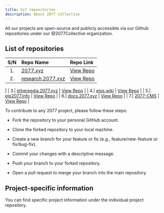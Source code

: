 ```yaml
---
title: Git repositories
description: About 2077 Collective
---
```


All our projects are open-source and publicly accessible via our Github repositories
under our @2077Collective organization.

## List of repositories

| S/N |   Repo Name    |  Repo Link  |
  | :----: | :-------- | :----------- |
  | 1.|   <a href="https://2077.xyz" target="_blank" rel="noopener noreferrer">2077.xyz</a>   | <a href="https://github.com/2077-Collective/2077.xyz.git" target="_blank" rel="noopener noreferrer">View Repo</a> |
  | 2.| <a href="https://research.2077.xyz" target="_blank" rel="noopener noreferrer">research.2077.xyz</a> |  <a href="https://github.com/2077-Collective/research.2077.xyz.git" target="_blank" rel="noopener noreferrer">View Repo</a>
   |
  | 3.|   <a href="https://etherpedia.2077.xyz" target="_blank" rel="noopener noreferrer">etherpedia.2077.xyz</a> | <a href="https://github.com/2077-Collective/etherpedia.2077.xyz.git" target="_blank" rel="noopener noreferrer">View Repo</a> |
  | 4.|   <a href="https://eips.wiki" target="_blank" rel="noopener noreferrer">eips.wiki</a>   | <a href="https://github.com/2077-Collective/eips_wiki.git" target="_blank" rel="noopener noreferrer">View Repo</a> |
  | 5.|   <a href="https://eip2077.info" target="_blank" rel="noopener noreferrer">eip2077.info</a>   | <a href="https://github.com/2077-Collective/eip2077.info.git" target="_blank" rel="noopener noreferrer">View Repo</a> |
  | 6.|   <a href="https://docs-2077-xyz.vercel.app/" target="_blank" rel="noopener noreferrer">docs.2077.xyz</a>   | <a href="https://github.com/2077-Collective/docs.2077.xyz.git" target="_blank" rel="noopener noreferrer">View Repo</a> |
  | 7.|   [2077-CMS]()   | <a href="https://github.com/2077-Collective/2077-CMS.git" target="_blank" rel="noopener noreferrer">View Repo</a> |



To contribute to any 2077 project, please follow these steps:

- Fork the repository to your personal GitHub account.

- Clone the forked repository to your local machine.

- Create a new branch for your feature or fix (e.g., feature/new-feature or fix/bug-fix).

- Commit your changes with a descriptive message.

- Push your branch to your forked repository.

- Open a pull request to merge your branch into the main repository.


## Project-specific information

You can find specific project information under the individual project repository.
